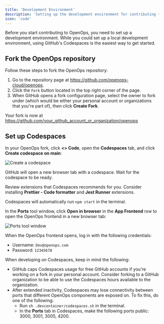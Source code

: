 ```yaml
---
title: 'Development Environment'
description: 'Setting up the development environment for contributing to OpenOps'
icon: 'code'
---
```


Before you start contributing to OpenOps, you need to set up a development environment. While you could set up a local development environment, using GitHub's Codespaces is the easiest way to get started.

## Fork the OpenOps repository

Follow these steps to fork the OpenOps repository:

1. Go to the repository page at https://github.com/openops-cloud/openops.
2. Click the `Fork` button located in the top right corner of the page.
3. When GitHub opens a fork configuration page, select the owner to fork under (which would be either your personal account or organizations that you're part of), then click **Create Fork**.

Your fork is now at https://github.com/your_github_account_or_organization/openops

## Set up Codespaces

In your OpenOps fork, click **\<\> Code**, open the **Codespaces** tab, and click **Create codespace on main**:

![Create a codespace](/images/contributing/create-codespace.png)

GitHub will open a new browser tab with a codespace. Wait for the codespace to be ready.

Review extensions that Codespaces recommends for you. Consider installing **Prettier - Code formatter** and **Jest Runner** extensions.

Codespaces will automatically run `npm start` in the terminal.

In the **Ports** tool window, click **Open in browser** in the **App Frontend** row to open the OpenOps frontend in a new browser tab:

![Ports tool window](/images/contributing/ports.png)

When the OpenOps frontend opens, log in with the following credentials:
* Username: `Dev@openops.com`
* Password: `12345678`

When developing on Codespaces, keep in mind the following:
* GitHub caps Codespaces usage for free GitHub accounts if you're working on a fork in your personal account. Consider forking to a GitHub organization to be able to use the Codespaces hours available to the organization.
* After extended inactivity, Codespaces may lose connectivity between ports that different OpenOps components are exposed on. To fix this, do one of the following:
    * Run `sh .devcontainer/codespaces.sh` in the terminal.
    * In the **Ports** tab in Codespaces, make the following ports public: 3000, 3001, 3005, 4200.

